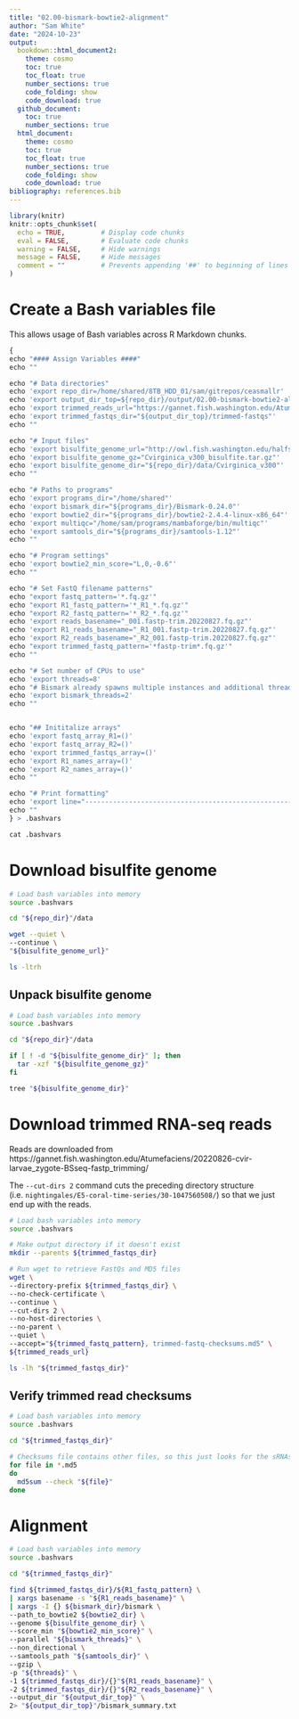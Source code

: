 ```yaml
---
title: "02.00-bismark-bowtie2-alignment"
author: "Sam White"
date: "2024-10-23"
output: 
  bookdown::html_document2:
    theme: cosmo
    toc: true
    toc_float: true
    number_sections: true
    code_folding: show
    code_download: true
  github_document:
    toc: true
    number_sections: true
  html_document:
    theme: cosmo
    toc: true
    toc_float: true
    number_sections: true
    code_folding: show
    code_download: true
bibliography: references.bib
---
```


```r
library(knitr)
knitr::opts_chunk$set(
  echo = TRUE,         # Display code chunks
  eval = FALSE,        # Evaluate code chunks
  warning = FALSE,     # Hide warnings
  message = FALSE,     # Hide messages
  comment = ""         # Prevents appending '##' to beginning of lines in code output
)
```

# Create a Bash variables file

This allows usage of Bash variables across R Markdown chunks.

```r
{
echo "#### Assign Variables ####"
echo ""

echo "# Data directories"
echo 'export repo_dir=/home/shared/8TB_HDD_01/sam/gitrepos/ceasmallr'
echo 'export output_dir_top=${repo_dir}/output/02.00-bismark-bowtie2-alignment'
echo 'export trimmed_reads_url="https://gannet.fish.washington.edu/Atumefaciens/20220826-cvir-larvae_zygote-BSseq-fastp_trimming/"'
echo 'export trimmed_fastqs_dir="${output_dir_top}/trimmed-fastqs"'
echo ""

echo "# Input files"
echo 'export bisulfite_genome_url="http://owl.fish.washington.edu/halfshell/genomic-databank/Cvirginica_v300_bisulfite.tar.gz"'
echo 'export bisulfite_genome_gz="Cvirginica_v300_bisulfite.tar.gz"'
echo 'export bisulfite_genome_dir="${repo_dir}/data/Cvirginica_v300"'
echo ""

echo "# Paths to programs"
echo 'export programs_dir="/home/shared"'
echo 'export bismark_dir="${programs_dir}/Bismark-0.24.0"'
echo 'export bowtie2_dir="${programs_dir}/bowtie2-2.4.4-linux-x86_64"'
echo 'export multiqc="/home/sam/programs/mambaforge/bin/multiqc"'
echo 'export samtools_dir="${programs_dir}/samtools-1.12"'
echo ""

echo "# Program settings"
echo 'export bowtie2_min_score="L,0,-0.6"'
echo ""

echo "# Set FastQ filename patterns"
echo "export fastq_pattern='*.fq.gz'"
echo "export R1_fastq_pattern='*_R1_*.fq.gz'"
echo "export R2_fastq_pattern='*_R2_*.fq.gz'"
echo 'export reads_basename="_001.fastp-trim.20220827.fq.gz"'
echo 'export R1_reads_basename="_R1_001.fastp-trim.20220827.fq.gz"'
echo 'export R2_reads_basename="_R2_001.fastp-trim.20220827.fq.gz"'
echo "export trimmed_fastq_pattern='*fastp-trim*.fq.gz'"
echo ""

echo "# Set number of CPUs to use"
echo 'export threads=8'
echo "# Bismark already spawns multiple instances and additional threads are multiplicative."
echo 'export bismark_threads=2' 
echo ""


echo "## Inititalize arrays"
echo 'export fastq_array_R1=()'
echo 'export fastq_array_R2=()'
echo 'export trimmed_fastqs_array=()'
echo 'export R1_names_array=()'
echo 'export R2_names_array=()'
echo ""

echo "# Print formatting"
echo 'export line="--------------------------------------------------------"'
echo ""
} > .bashvars

cat .bashvars
```

# Download bisulfite genome

```bash
# Load bash variables into memory
source .bashvars

cd "${repo_dir}"/data

wget --quiet \
--continue \
"${bisulfite_genome_url}"

ls -ltrh
```

## Unpack bisulfite genome
```bash
# Load bash variables into memory
source .bashvars

cd "${repo_dir}"/data

if [ ! -d "${bisulfite_genome_dir}" ]; then
  tar -xzf "${bisulfite_genome_gz}"
fi

tree "${bisulfite_genome_dir}"
```


# Download trimmed RNA-seq reads

Reads are downloaded from https://gannet.fish.washington.edu/Atumefaciens/20220826-cvir-larvae_zygote-BSseq-fastp_trimming/

The `--cut-dirs 2` command cuts the preceding directory structure (i.e. `nightingales/E5-coral-time-series/30-1047560508/`) so that we just end up with the reads.

```bash
# Load bash variables into memory
source .bashvars

# Make output directory if it doesn't exist
mkdir --parents ${trimmed_fastqs_dir}

# Run wget to retrieve FastQs and MD5 files
wget \
--directory-prefix ${trimmed_fastqs_dir} \
--no-check-certificate \
--continue \
--cut-dirs 2 \
--no-host-directories \
--no-parent \
--quiet \
--accept="${trimmed_fastq_pattern}, trimmed-fastq-checksums.md5" \
${trimmed_reads_url}

ls -lh "${trimmed_fastqs_dir}"
```

## Verify trimmed read checksums

```bash
# Load bash variables into memory
source .bashvars

cd "${trimmed_fastqs_dir}"

# Checksums file contains other files, so this just looks for the sRNAseq files.
for file in *.md5
do
  md5sum --check "${file}"
done
```

# Alignment
```bash
# Load bash variables into memory
source .bashvars

cd "${trimmed_fastqs_dir}"

find ${trimmed_fastqs_dir}/${R1_fastq_pattern} \
| xargs basename -s "${R1_reads_basename}" \
| xargs -I {} ${bismark_dir}/bismark \
--path_to_bowtie2 ${bowtie2_dir} \
--genome ${bisulfite_genome_dir} \
--score_min "${bowtie2_min_score}" \
--parallel "${bismark_threads}" \
--non_directional \
--samtools_path "${samtools_dir}" \
--gzip \
-p "${threads}" \
-1 ${trimmed_fastqs_dir}/{}"${R1_reads_basename}" \
-2 ${trimmed_fastqs_dir}/{}"${R2_reads_basename}" \
--output_dir "${output_dir_top}" \
2> "${output_dir_top}"/bismark_summary.txt

```
